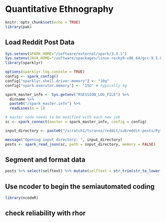 # Quantitative Ethnography

```r
knitr::opts_chunk$set(echo = TRUE)
library(pak)
```

## Load Reddit Post Data

```r
Sys.setenv(SPARK_HOME="/software/external/spark/3.3.1")
Sys.setenv(JAVA_HOME="/software/spackages/linux-rocky8-x86_64/gcc-9.5.0/openjdk-11.0.15_10-xo4fjahmlsjch52sftpoxby6kwbdfoib")
library(sparklyr)

options(sparklyr.log.console = TRUE)
config <- spark_config()
config["sparklyr.shell.driver-memory"] <- "10g"
config["spark.executor.memory"] <- "15G" # typically 4g

spark_master_info <- Sys.getenv("RSESSION_LOG_FILE") %>% 
  dirname %>% 
  paste0("/spark_master.info") %>% 
  readLines(n = 1)

# master node needs to be modified with each new job
sc <- spark_connect(master = spark_master_info, config = config)

input_directory <- paste0("/scratch1/tsranso/reddit/subreddit-posts/Python/2014")

message("Opening input directory: ", input_directory)
posts <- spark_read_json(sc, path = input_directory, memory = FALSE)
```


## Segment and format data

```r
posts %>% select(selftext) %>% mutate(selftext = str_trim(str_to_lower(selftext))) %>%  filter(!selftext %in% c("", "removed", "deleted")) %>% collect() %>% mutate(selftext = str_squish(selftext)) %>% distinct() %>% arrange(desc(selftext))
```


## Use ncoder to begin the semiautomated coding

```r
library(ncodeR)

```


## check reliability with rhor


